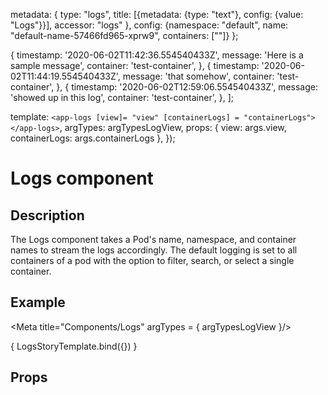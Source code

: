 

  metadata: {
    type: "logs",
    title: [{metadata: {type: "text"}, config: {value: "Logs"}}],
    accessor: "logs"
  },
  config: {namespace: "default", name: "default-name-57466fd965-xprw9", containers: [""]}
};

  {
    timestamp: '2020-06-02T11:42:36.554540433Z',
    message: 'Here is a sample message',
    container: 'test-container',
  },
    {
      timestamp: '2020-06-02T11:44:19.554540433Z',
      message: 'that somehow',
      container: 'test-container',
    },
    {
      timestamp: '2020-06-02T12:59:06.554540433Z',
      message: 'showed up in this log',
      container: 'test-container',
    },
  ];

  template: `<app-logs [view]= "view" [containerLogs] = "containerLogs"></app-logs>`,
  argTypes: argTypesLogView,
  props: { view: args.view, containerLogs: args.containerLogs },
});

<h1>Logs component</h1>
<h2>Description</h2>

<p>
    The Logs component takes a Pod's name, namespace, and container names to stream the logs accordingly.
    The default logging is set to all containers of a pod with the option to filter, search, or select a single container.
</p>
<h2>Example</h2>

<Meta title="Components/Logs" argTypes = { argTypesLogView }/>

<Canvas withToolbar>
  <Story name="Logs component"
         parameters={{ docs: logsDocs }}
         args= {{ view: logsView, containerLogs: containerLogs}}>
    { LogsStoryTemplate.bind({}) }
  </Story>
</Canvas>

<h2>Props</h2>
<ArgsTable story = "Logs component" />


